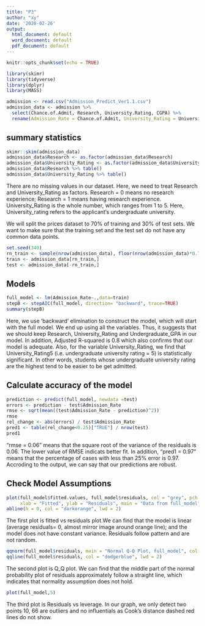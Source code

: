 ```yaml
---
title: "P3"
author: "xy"
date: '2020-02-26'
output:
  html_document: default
  word_document: default
  pdf_document: default
---
```


```r
knitr::opts_chunk$set(echo = TRUE)
```

```r
library(skimr)
library(tidyverse)
library(dplyr)
library(MASS)
```

```r
admission <- read.csv("Admission_Predict_Ver1.1.csv")
admission_data <- admission %>%
  select(Chance.of.Admit, Research, University.Rating, CGPA) %>%
  rename(Admission_Rate = Chance.of.Admit, University_Rating = University.Rating, Undergraduate_GPA = CGPA)
```


## summary statistics
```r
skimr::skim(admission_data)
admission_data$Research <- as.factor(admission_data$Research)
admission_data$University_Rating <- as.factor(admission_data$University_Rating)
admission_data$Research %>% table()
admission_data$University_Rating %>% table()
```
There are no missing values in our dataset. Here, we need to treat Research and University_Rating as factors. Research = 0 means no research experience; Research = 1 means having research experience. University_Rating is the whole number, which ranges from 1 to 5. Here, University_rating refers to the applicant's undergraduate university. 

We will split the prices dataset to 70% of training and 30% of test sets. We want to make sure that the training set and the test set do not have any common data points.
```r
set.seed(340)
rn_train <- sample(nrow(admission_data), floor(nrow(admission_data)*0.7))
train <- admission_data[rn_train,]
test <- admission_data[-rn_train,]
```

## Models
```r
full_model <- lm(Admission_Rate~.,data=train)
stepB <- stepAIC(full_model, direction= "backward", trace=TRUE)
summary(stepB)
```
Here, we use 'backward' elimination to construct the model, which will start with the full model. We end up using all the variables. Thus, it suggests that we should keep Research, University_Rating and Undergraduate_GPA in our model. In addition, Adjusted R-squared is 0.8 which also confirms that our model is adequate. Also, for the variable University_Rating, we find that University_Rating5 (i.e. undergraduate university rating = 5) is statistically significant. In other words, students whose undergraduate university rating are the highest tend to be easier to be get admitted. 

## Calculate accuracy of the model
```r
prediction <- predict(full_model, newdata =test) 
errors <- prediction - test$Admission_Rate
rmse <- sqrt(mean((test$Admission_Rate - prediction)^2))
rmse
rel_change <- abs(errors) / test$Admission_Rate
pred1 <- table(rel_change<0.25)["TRUE"] / nrow(test) 
pred1
```
"rmse = 0.06" means that the square root of the variance of the residuals is 0.06. The lower value of RMSE indicats better fit. In addition, "pred1 = 0.97" means that the percentage of cases with less than 25% error is 0.97. Accroding to the output, we can say that our predictions are robust. 

## Check Model Assumptions
```r
plot(full_model$fitted.values, full_model$residuals, col = "grey", pch = 20,
     xlab = "Fitted", ylab = "Residuals", main = "Data from full_model")
abline(h = 0, col = "darkorange", lwd = 2)
```
The first plot is fitted vs residuals plot.We can find that the model is linear (average residuals= 0, almost mirror image around orange line); and the model does not have constant variance. Residuals follow pattern and are not random. 

```r
qqnorm(full_model$residuals, main = "Normal Q-Q Plot, full_model", col = "darkgrey")
qqline(full_model$residuals, col = "dodgerblue", lwd = 2)
```
The second plot is Q_Q plot. We can find that the middle part of the normal probability plot of residuals approximately follow a straight line, which indicates that normality assumption does not hold.

```r
plot(full_model,5)
```
The third plot is Residuals vs leverage. In our graph, we only detect two points 10, 66 are outliers and no influentials as Cook's distance dashed red lines do not show.


